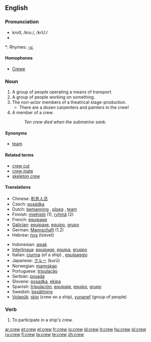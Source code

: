 ==English==

===Pronunciation===
* kroo͞, /kruː/, /krU:/
* {{audio|en-us-crew.ogg|Audio (US)}}

*: Rhymes: [[Rhymes:English:-uː|-uː]]

====Homophones====
* [[Crewe]]

===Noun===
{{en-noun}}

# A group of people operating a means of transport.
# A group of people working on something.
# The non-actor members of a theatrical stage-production.
#*There are a dozen carpenters and painters in the crew!
# A member of a crew.
#: ''Ten crew died when the submarine sank.''

====Synonyms====
* [[team]]

====Related terms====
* [[crew cut]]
* [[crew mate]]
* [[skeleton crew]]

====Translations====
{{top}}
* Chinese: [[机务人员]]
* Czech: [[posádka]] {{f}}
* Dutch: [[bemanning]] {{f}}, [[ploeg]] {{f}}, [[team]] {{n}}
* Finnish: [[miehistö]] (1), [[ryhmä]] (2)
* French: [[équipage]] {{m}}
* [[Galician]]: [[equipaxe]], [[equipo]], [[grupo]]
* German: [[Mannschaft]] {{f}} (1,2)
* Hebrew: [[צוות]] (tzevet) {{m}}
{{mid}}
* Indonesian: [[awak]]
* [[Interlingua]]: [[equipage]], [[equipa]], [[gruppo]]
* Italian: [[ciurma]] (of a ship) {{f}}, [[equipaggio]] {{m}}
* Japanese: [[クルー]] (kurū)
* Norwegian: [[mannskap]]
* Portuguese: [[tripulação]]
* Serbian: [[posada]] {{f}}
* Slovene: [[posadka]], [[ekipa]]
* Spanish: [[tripulación]], [[equipaje]], [[equipo]], [[grupo]]
* Swedish: [[besättning]]
* [[Volapük]]: [[skip]] (crew on a ship), [[yunanef]] (group of people)
{{bottom}}

===Verb===
{{en-verb}}

# To participate in a ship's crew.

[[ar:crew]]
[[et:crew]]
[[el:crew]]
[[fr:crew]]
[[io:crew]]
[[id:crew]]
[[it:crew]]
[[hu:crew]]
[[pl:crew]]
[[ru:crew]]
[[fi:crew]]
[[ta:crew]]
[[te:crew]]
[[zh:crew]]